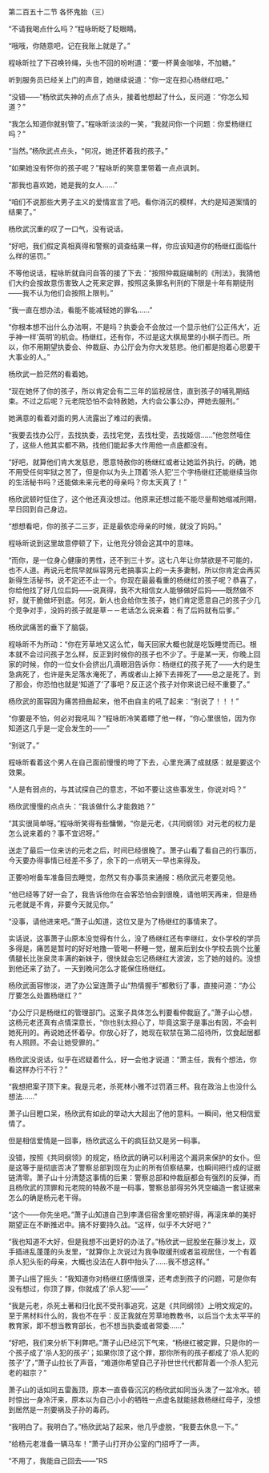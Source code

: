 

第二百五十二节 各怀鬼胎（三）

“不请我喝点什么吗？”程咏昕眨了眨眼睛。

“哦哦，你随意吧，记在我账上就是了。”

程咏昕拉了下召唤铃绳，头也不回的吩咐道：“要一杯黄金咖啡，不加糖。”

听到服务员已经关上门的声音，她继续说道：“你一定在担心杨继红吧。”

“没错――”杨欣武失神的点点了点头，接着他想起了什么，反问道：“你怎么知道？”

“我怎么知道你就别管了。”程咏昕淡淡的一笑，“我就问你一个问题：你爱杨继红吗？”

“当然。”杨欣武点点头，“何况，她还怀着我的孩子。”

“如果她没有怀你的孩子呢？”程咏昕的笑意里带着一点点讽刺。

“那我也喜欢她，她是我的女人……”

“咱们不说那些大男子主义的爱情宣言了吧。看你消沉的模样，大约是知道案情的结果了。”

杨欣武沉重的叹了一口气，没有说话。

“好吧，我们假定真相真得和警察的调查结果一样，你应该知道你的杨继红面临什么样的惩罚。”

不等他说话，程咏昕就自问自答的接了下去：“按照仲裁庭编制的《刑法》，我猜他们大约会按故意伤害致人之死来定罪，按照这条罪名判刑的下限是十年有期徒刑――我不认为他们会按照上限判。”

“我一直在想办法，看能不能减轻她的罪名……”

“你根本想不出什么办法啊，不是吗？执委会不会放过一个显示他们‘公正伟大’，近乎神一样‘英明’的机会。杨继红，还有你，不过是这大棋局里的小棋子而已。所以，你不用期望执委会、仲裁庭、办公厅会为你大发慈悲。他们都是抱着心思要干大事业的人。”

杨欣武一脸茫然的看着她。

“现在她怀了你的孩子，所以肯定会有二三年的监视居住，直到孩子的哺乳期结束。不过之后呢？元老院恐怕不会特赦她，大约会公事公办，押她去服刑。”

她满意的看着对面的男人流露出了难过的表情。

“我要去找办公厅，去找执委，去找宅党，去找杜雯，去找姬信……”他忽然噎住了，这些人他其实都不熟，找他们能起多大作用他一点底都没有。

“好吧，就算他们肯大发慈悲，愿意特赦你的杨继红或者让她监外执行。的确，她不用受任何牢狱之苦了，但是你以为头上顶着‘杀人犯’三个字杨继红还能继续当你的生活秘书吗？还能做未来元老的母亲吗？你太天真了！”

杨欣武顿时怔住了，这个他还真没想过。他原来还想过能不能尽量帮她缩减刑期，早日回到自己身边。

“想想看吧，你的孩子二三岁，正是最依恋母亲的时候，就没了妈妈。”

程咏昕说到这里故意停顿了下，让他充分领会这其中的意味。

“而你，是一位身心健康的男性，还不到三十岁。这七八年让你禁欲是不可能的，也不人道。再说元老院早就纵容男元老搞事实上的一夫多妻制，所以你肯定会再买新得生活秘书，说不定还不止一个。你现在最最看重的杨继红的孩子呢？恭喜了，你给他找了好几位后妈――说真得，我不大相信女人能够做好后妈――既然做不好，就干脆做坏到底。何况，新人也会给你生孩子，她们肯定愿意自己的孩子少几个竞争对手，没妈的孩子就是草－－老话怎么说来着：有了后妈就有后爹。”

杨欣武痛苦的垂下了脑袋。

程咏昕不为所动：“你在芳草地又这么忙，每天回家大概也就是吃饭睡觉而已。根本就不会过问孩子怎么样，反正到时候你的孩子也不少了。于是某一天，你晚上回家的时候，你的一位女仆会挤出几滴眼泪告诉你：杨继红的孩子死了――大约是生急病死了，也许是失足落水淹死了，再或者山上掉下去摔死了――总之是死了。到了那会，你恐怕也就是‘知道了’了事吧？反正这个孩子对你来说已经不重要了。”

杨欣武的面容因为痛苦扭曲起来，他不由自主的吼了起来：“别说了！！！”

“你要是不怕，何必对我吼叫？”程咏昕冷笑着瞟了他一样，“你心里很怕，因为你知道这几乎是一定会发生的――”

“别说了。”

程咏昕看着这个男人在自己面前慢慢的垮了下去，心里充满了成就感：就是要这个效果。

“人是有弱点的，与其试探自己的意志，不如不要让这些事发生，你说对吗？”

杨欣武慢慢的点点头：“我该做什么才能救她？”

“其实很简单呀。”程咏昕笑得有些慵懒，“你是元老，《共同纲领》对元老的权力是怎么说来着的？事不宜迟呀。”

送走了最后一位来访的元老之后，时间已经很晚了。萧子山看了看自己的行事历，今天要办得事情已经差不多了，余下的一点明天一早也来得及。

正要吩咐备车准备回去睡觉，忽然又有办事员来通报：杨欣武元老要见他。

“他已经等了好一会了，我告诉他你在会客恐怕会到很晚，请他明天再来，但是杨元老就是不肯，非要今天就见你。”

“没事，请他进来吧。”萧子山知道，这位又是为了杨继红的事情来了。

实话说，这事萧子山原本没觉得有什么，没了杨继红还有李继红，女仆学校的学员多得是，痛苦是暂时的好好地撸一管喝一杯睡一觉，醒来后到女仆学校去挑个比董倩腿长比张泉灵丰满的新妹子，很快就会忘记杨继红大波波，忘了她的娃的。没想到他还来了劲了。一天到晚问怎么才能保住杨继红。

杨欣武面容惨淡，进了办公室连萧子山“热情握手”都敷衍了事，直接问道：“办公厅要怎么处置杨继红？”

“办公厅只是杨继红的管理部门。这案子具体怎么判要看仲裁庭了。”萧子山心想，这杨元老还真有点情深意长，“你也别太担心了，毕竟这案子是事出有因，不会判她死刑的。再说她还怀着孕。你放心好了，她现在软禁在第二招待所，饮食起居都有人照顾。不会让她受罪的。”

杨欣武没说话，似乎在迟疑着什么，好一会他才说道：“萧主任，我有个想法，你看这样办行不行？”

“我想把案子顶下来。我是元老，杀死林小雅不过罚酒三杯。我在政治上也没什么想法……”

萧子山目瞪口呆，杨欣武有如此的举动大大超出了他的意料。一瞬间，他又相信爱情了。

但是相信爱情是一回事，杨欣武这么干的疯狂劲又是另一码事。

没错，按照《共同纲领》的规定，杨欣武的确可以利用这个漏洞来保护的女仆。但是这等于是彻底否决了警察总部到现在为止的所有侦察结果，也瞬间把行成的证据链清零。萧子山十分清楚这事情的后果：警察总部和仲裁庭都会有强烈的反弹，而且杨欣武的顶罪和元老院的特赦不是一码事，警察总部得另外凭空编造一套证据来怎么的确是杨元老干得。

“这个――你先坐吧。”萧子山知道自己到李潇侣宿舍里吃顿好得，再滚床单的美好期望正在不断推迟中。搞不好要持久战。“这样，似乎不大好吧？”

“我也知道不大好，但是我想不出更好的办法了。”杨欣武一屁股坐在藤沙发上，双手插进乱蓬蓬的头发里，“就算你上次说过为我争取缓刑或者监视居住，一个有着杀人犯头衔的母亲，大概也没法在人群中抬头了……我不想这样。”

萧子山摇了摇头：“我知道你对杨继红感情很深，还考虑到孩子的问题，可是你有没有想过，你顶了罪，你就成了‘杀人犯’――”

“我是元老，杀死土著和归化民不受刑事追究，这是《共同纲领》上明文规定的。至于黑材料什么的，我也不在乎：反正我就在芳草地教教书，以后当个太太平平的教育家，即不想当教育部长，也不想当执委或者常委……”

“好吧，我们来分析下利弊吧。”萧子山已经沉下气来，“杨继红被定罪，只是你的一个孩子成了‘杀人犯的孩子’；如果你顶了这个罪，那你所有的孩子都成了‘杀人犯的孩子’了，”萧子山拉长了声音，“难道你希望自己子孙世世代代都背着一个杀人犯元老的祖宗？”

萧子山的话如同五雷轰顶，原本一直昏昏沉沉的杨欣武如同当头泼了一盆冷水。顿时惊出一身冷汗来，原本以为自己小小的牺牲一点虚名就能拯救杨继红母子，没想到居然是一剂要祸及子孙的毒药。

“我明白了。我明白了。”杨欣武站了起来，他几乎虚脱，“我要去休息一下。”

“给杨元老准备一辆马车！”萧子山打开办公室的门招呼了一声。

“不用了，我能自己回去――”RS

